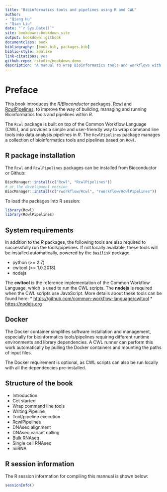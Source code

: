 ```yaml
--- 
title: "Bioinformatics tools and pipelines using R and CWL"
author: 
- "Qiang Hu"
- "Qian Liu"
date: "`r Sys.Date()`"
site: bookdown::bookdown_site
output: bookdown::gitbook
documentclass: book
bibliography: [book.bib, packages.bib]
biblio-style: apalike
link-citations: yes
github-repo: rstudio/bookdown-demo
description: "A manual to wrap Bioinformatics tools and workflows with Common Workflow Language using the Rcwl package."
---
```


# Preface {-}

This book introduces the _R/Bioconductor_ packages,
[Rcwl](https://bioconductor.org/packages/Rcwl/) and
[RcwlPipelines](https://bioconductor.org/packages/RcwlPipelines/), to
improve the way of building, managing and running Bioinformatics tools
and pipelines within _R_.

The `Rcwl` package is built on top of the Common Workflow Language
(CWL), and provides a simple and user-friendly way to wrap command
line tools into data analysis pipelines in _R_. The `RcwlPipelines`
package manages a collection of bioinformatics tools and pipelines
based on `Rcwl`.

## R package installation

The `Rcwl` and `RcwlPipelines` packages can be installed from
Bioconductor or Github:

```r
BiocManager::install(c("Rcwl", "RcwlPipelines"))
# or the development version
BiocManager::install(c("rworkflow/Rcwl", "rworkflow/RcwlPipelines"))
```

To load the packages into R session:
```r
library(Rcwl)
library(RcwlPipelines)
```

## System requirements

In addition to the _R_ packages, the following tools are also required
to successfully run the tools/pipelines. If not locally available,
these tools will be installed automatically, powered by the `basilisk`
package.

* python (>= 2.7)
* cwltool (>= 1.0.2018)
* nodejs

The **cwltool** is the reference implementation of the Common Workflow
Language, which is used to run the CWL scripts. The **nodejs** is
required when the CWL scripts use JavaScript. More details about these
tools can be found here:
* <https://github.com/common-workflow-language/cwltool>
* <https://nodejs.org>

## Docker

The Docker container simplifies software installation and management,
especially for bioinformatics tools/pipelines requiring different
runtime environments and library dependencies. A CWL runner can
perform this work automatically by pulling the Docker containers and
mounting the paths of input files.

The Docker requirement is optional, as CWL scripts can also be run
locally with all the dependencies pre-installed.

## Structure of the book

* Introduction
* Get started 
* Wrap command line tools
* Writing Pipeline
* Tool/pipeline execution
* RcwlPipelines
* DNAseq alignment
* DNAseq variant calling
* Bulk RNAseq 
* Single cell RNAseq
* miRNA

## R session information

The R session information for compiling this mannual is shown below:

```r
sessionInfo()
```
